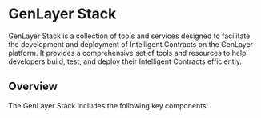 
# GenLayer Stack

GenLayer Stack is a collection of tools and services designed to facilitate the development and deployment of Intelligent Contracts on the GenLayer platform. It provides a comprehensive set of tools and resources to help developers build, test, and deploy their Intelligent Contracts efficiently.

## Overview

The GenLayer Stack includes the following key components:
<br/>
<div style={{ display: 'grid', gridTemplateColumns: 'repeat(2, minmax(0, 1fr))', gap: '1rem' }}>
  <CustomCard
    arrow
    title="GenLayer CLI"
    description="The GenLayer CLI is a command-line interface tool that simplifies the process of building, testing, and deploying Intelligent Contracts on GenLayer. It provides a set of commands to configure and launch the Studio, deploy, test, and interact with your Intelligent Contracts."
    href="/genlayer-stack/genlayer-cli"
  />
  <CustomCard
    arrow
    title="GenLayer Studio"
    description="The GenLayer Studio is a tool that allows you to test your Intelligent Contracts in a local environment before deploying them on the GenLayer platform. It includes a web interface to visualize the execution of your contracts and configure the validator nodes."
    href="/genlayer-stack/genlayer-studio"
  />
  <CustomCard
    arrow
    title="GenLayerJS"
    description="The GenLayerJS is a JavaScript library SDK that provides access to the GenLayer platform's functionalities. It allows you to create accounts, and interact with Intelligent Contracts."
    href="/genlayer-stack/genlayer-js"
  />
  <CustomCard
    arrow
    title="GenLayer Node (coming soon)"
    description="The GenLayer Node is a tool that allows you to run a node on the GenLayer platform."
    href="#"
  />
  <CustomCard
    arrow
    title="Marvin"
    description="The python based language for developing non-deterministic smart contracts that run on GenLayer."
    href="#"
  />
</div>

